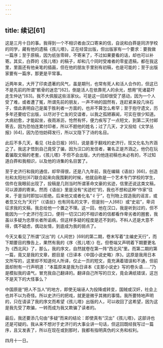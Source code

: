 ```yaml
---
---
---
```

title: 续记[61]
---




这是三月十日的事。我得到一个不相识者由汉口寄来的信，自说和白莽是同济学校的同学，藏有他的遗稿《孩儿塔》，正在经营出版，但出版家有一个要求：要我做一篇序；至于原稿，因为纸张零碎，不寄来了，不过如果要看的话，却也可以补寄。其实，白莽的《孩儿塔》的稿子，却和几个同时受难者的零星遗稿，都在我这里，里面还有他亲笔的插画，但在他的朋友手里别有初稿，也是可能的；至于出版家要有一篇序，那更是平常事。

近两年来，大开了印卖遗著的风气，虽是期刊，也常有死人和活人合作的，但这已不是先前的所谓“骸骨的迷恋”[62]，倒是活人在依靠死人的余光，想用“死诸葛吓走生仲达”[63]。我不大佩服这些活家伙。可是这一回却很受了感动，因为一个人受了难，或者遭了冤，所谓先前的朋友，一声不响的固然有，连赶紧来投几块石子，借此表明自己是属于胜利者一方面的，也并不算怎么希罕；至于抱守遗文，历多年还要给它出版，以尽对于亡友的交谊者，以我之孤陋寡闻，可实在很少知道。大病初愈，才能起坐，夜雨淅沥，怆然有怀，便力疾写了一点短文，到第二天付邮寄去，因为恐怕连累付印者，所以不题他的姓名；过了几天，才又投给《文学丛报》[64]，因为恐怕妨碍发行，所以又隐下了诗的名目。

此后不多几天，看见《社会日报》[65]，说是善于翻戏的史济行，现又化名为齐涵之了。我这才悟到自己竟受了骗，因为汉口的发信者，署名正是齐涵之。他仍在玩着骗取文稿的老套，《孩儿塔》不但不会出版，大约他连初稿也未必有的，不过知道白莽和我相识，以及他的诗集的名目罢了。

至于史济行和我的通信，却早得很，还是八九年前，我在编辑《语丝》[66]，创造社和太阳社[67]联合起来向我围剿的时候，他就自称是一个艺术专门学校的学生，信件在我眼前出现了，投稿是几则当时所谓革命文豪的劣迹，信里还说这类文稿，可以源源的寄来。然而《语丝》里是没有“劣迹栏”的，我也不想和这种“作家”往来，于是当时即加以拒绝。后来他又或者化名“彳亍”，在刊物上捏造我的谣言，或者忽又化为“天行”（《语丝》也有同名的文字，但是别一人[68]）或“史岩”，卑词征求我的文稿，我总给他一个置之不理。这一回，他在汉口，我是听到过的，但不能因为一个史济行在汉口，便将一切汉口的不相识者的信都看作卑劣者的圈套，我虽以多疑为忠厚长者所诟病，但这样多疑的程度是还不到的。不料人还是大意不得，偶不疑虑，偶动友情，到底成为我的弱点了。

今天又看见了所谓“汉出”的《人间世》[69]的第二期，卷末写着“主编史天行”，而下期要目的豫告上，果然有我的《序〈孩儿塔〉》在。但卷端又声明着下期要更名为《西北风》了，那么，我的序文，自然就卷在第一阵“西北风”里。而第二期的第一篇，竟又是我的文章，题目是《日译本〈中国小说史略〉序》。这原是我用日本文所写的，这里却不知道何人所译，仅止一页的短文，竟充满着错误和不通，但前面却附有一行声明道：“本篇原来是我为日译本《支那小说史》写的卷头语……”乃是模拟我的语气，冒充我自己翻译的。翻译自己所写的日文，竟会满纸错误，这岂不是天下的大怪事么？

中国原是“把人不当人”的地方，即使无端诬人为投降或转变，国贼或汉奸，社会上也并不以为奇怪。所以史济行的把戏，就更是微乎其微的事情。我所要特地声明的，只在请读了我的序文而希望《孩儿塔》出版的人，可以收回了这希望，因为这是我先受了欺骗，一转而成为我又欺骗了读者的。

最后，我还要添几句由“多疑”而来的结论：即使真有“汉出”《孩儿塔》，这部诗也还是可疑的。我从来不想对于史济行的大事业讲一句话，但这回既经我写过一篇序，且又发表了，所以在现在或到那时，我都有指明真伪的义务和权利。

四月十一日。